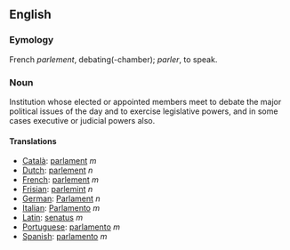== English ==

=== Eymology ===
French ''parlement'', debating(-chamber); ''parler'', to speak.

=== Noun ===
Institution whose elected or appointed members meet to debate the major political issues of the day and to exercise legislative powers, and in some cases executive or judicial powers also.

==== Translations ====
*[[Català]]: [[parlament]] ''m''
*[[Dutch]]: [[parlement]] ''n''
*[[French]]: [[parlement]] ''m''
*[[Frisian]]: [[parlemint]] ''n''
*[[German]]: [[Parlament]] ''n''
*[[Italian]]: [[Parlamento]] ''m''
*[[Latin]]: [[senatus]] ''m''
*[[Portuguese]]: [[parlamento]] ''m''
*[[Spanish]]: [[parlamento]] ''m''